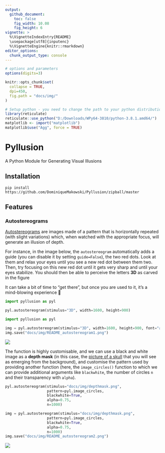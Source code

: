 ```yaml
---
output: 
  github_document:
    toc: false
    fig_width: 10.08
    fig_height: 6
vignette: >
  %\VignetteIndexEntry{README}
  \usepackage[utf8]{inputenc}
  %\VignetteEngine{knitr::rmarkdown}
editor_options: 
  chunk_output_type: console
---
```


```r
# options and parameters
options(digits=3)

knitr::opts_chunk$set(
  collapse = TRUE,
  dpi=450,
  fig.path = "docs/img/"
)

# Setup python - you need to change the path to your python distribution
library(reticulate)
reticulate::use_python("D:/Downloads/WPy64-3810/python-3.8.1.amd64/")
matplotlib <- import("matplotlib")
matplotlib$use("Agg", force = TRUE)
```




# Pyllusion

A Python Module for Generating Visual Illusions



## Installation

```
pip install https://github.com/DominiqueMakowski/Pyllusion/zipball/master
```

## Features

### Autostereograms

[Autostereograms](https://en.wikipedia.org/wiki/Autostereogram) are images made of a pattern that is horizontally repeated (with slight variations) which, when watched with the appropriate focus, will generate an illusion of depth.

For instance, in the image below, the `autostereogram` automatically adds a guide (you can disable it by setting `guide=False`), the two red dots. Look at them and relax your eyes until you see a new red dot between them two. Then, try focusing on this new red dot until it gets very sharp and until your eyes stabilize. You should then be able to perceive the letters **3D** as carved in the figure

It can take a bit of time to "get there", but once you are used to it, it's a mind-blowing experience 🤯


```python
import pyllusion as pyl

pyl.autostereogram(stimulus="3D", width=1600, height=900)
```
```python
import pyllusion as pyl

img = pyl.autostereogram(stimulus="3D", width=1600, height=900, font="arial.ttf")
img.save("docs/img/README_autostereogram1.png")
```

![](docs/img/README_autostereogram1.png)

The function is highly customisable, and we can use a black and white image as a **depth mask** (in this case, the [picture of a skull](https://github.com/DominiqueMakowski/Pyllusion/docs/img/depthmask.png) that you will see as emerging from the background), and customise the pattern used by providing another function (here, the `image_circles()` function to which we can provide additional arguments like `blackwhite`, the number of circles `n` and their transparency with `alpha`).

```python
pyl.autostereogram(stimulus="docs/img/depthmask.png",
                   pattern=pyl.image_circles,
                   blackwhite=True,
                   alpha=0.75,
                   n=1000)
```
```python
img = pyl.autostereogram(stimulus="docs/img/depthmask.png",
                   pattern=pyl.image_circles,
                   blackwhite=True,
                   alpha=0.75,
                   n=1000)
img.save("docs/img/README_autostereogram2.png")
```

![](docs/img/README_autostereogram2.png)


